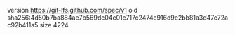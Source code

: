 version https://git-lfs.github.com/spec/v1
oid sha256:4d50b7ba884ae7b569dc04c01c717c2474e916d9e2bb81a3d47c72ac92b411a5
size 4224
